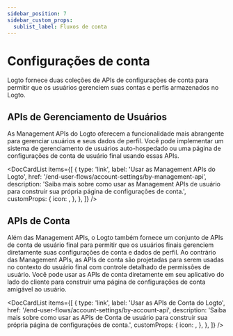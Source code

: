 ```yaml
---
sidebar_position: 7
sidebar_custom_props:
  sublist_label: Fluxos de conta
---
```



# Configurações de conta

Logto fornece duas coleções de APIs de configurações de conta para permitir que os usuários gerenciem suas contas e perfis armazenados no Logto.

## APIs de Gerenciamento de Usuários

As Management APIs do Logto oferecem a funcionalidade mais abrangente para gerenciar usuários e seus dados de perfil. Você pode implementar um sistema de gerenciamento de usuários auto-hospedado ou uma página de configurações de conta de usuário final usando essas APIs.

<DocCardList
  items={[
    {
      type: 'link',
      label: 'Usar as Management APIs do Logto',
      href: '/end-user-flows/account-settings/by-management-api',
      description:
        'Saiba mais sobre como usar as Management APIs de usuário para construir sua própria página de configurações de conta.',
      customProps: {
        icon: <GearIcon />,
      },
    },
  ]}
/>

## APIs de Conta

Além das Management APIs, o Logto também fornece um conjunto de APIs de conta de usuário final para permitir que os usuários finais gerenciem diretamente suas configurações de conta e dados de perfil. Ao contrário das Management APIs, as APIs de conta são projetadas para serem usadas no contexto do usuário final com controle detalhado de permissões de usuário. Você pode usar as APIs de conta diretamente em seu aplicativo do lado do cliente para construir uma página de configurações de conta amigável ao usuário.

<DocCardList
  items={[
    {
      type: 'link',
      label: 'Usar as APIs de Conta do Logto',
      href: '/end-user-flows/account-settings/by-account-api',
      description:
        'Saiba mais sobre como usar as APIs de Conta de usuário para construir sua própria página de configurações de conta.',
      customProps: {
        icon: <GearIcon />,
      },
    },
  ]}
/>
